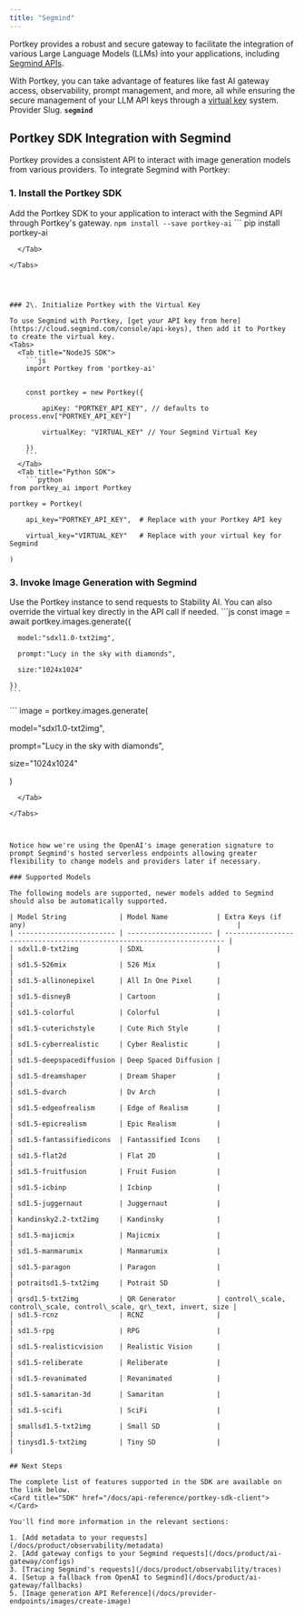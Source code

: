 ```yaml
---
title: "Segmind"
---
```


Portkey provides a robust and secure gateway to facilitate the integration of various Large Language Models (LLMs) into your applications, including [Segmind APIs](https://docs.segmind.com/).

With Portkey, you can take advantage of features like fast AI gateway access, observability, prompt management, and more, all while ensuring the secure management of your LLM API keys through a [virtual key](/docs/product/ai-gateway/virtual-keys) system.
<Note>
Provider Slug. **`segmind`**
</Note>
## Portkey SDK Integration with Segmind

Portkey provides a consistent API to interact with image generation models from various providers. To integrate Segmind with Portkey:

### 1\. Install the Portkey SDK

Add the Portkey SDK to your application to interact with the Segmind API through Portkey's gateway.
<Tabs>
  <Tab title="NodeJS SDK">
    ```
    npm install --save portkey-ai
    ```
  </Tab>
  <Tab title="Python SDK">
    ```
pip install portkey-ai
```
  </Tab>

</Tabs>




### 2\. Initialize Portkey with the Virtual Key

To use Segmind with Portkey, [get your API key from here](https://cloud.segmind.com/console/api-keys), then add it to Portkey to create the virtual key.
<Tabs>
  <Tab title="NodeJS SDK">
    ```js
    import Portkey from 'portkey-ai'


    const portkey = new Portkey({

        apiKey: "PORTKEY_API_KEY", // defaults to process.env["PORTKEY_API_KEY"]

        virtualKey: "VIRTUAL_KEY" // Your Segmind Virtual Key

    })
    ```
  </Tab>
  <Tab title="Python SDK">
    ```python
from portkey_ai import Portkey

portkey = Portkey(

    api_key="PORTKEY_API_KEY",  # Replace with your Portkey API key

    virtual_key="VIRTUAL_KEY"   # Replace with your virtual key for Segmind

)
```
  </Tab>

</Tabs>



### **3\. Invoke Image Generation with** Segmind

Use the Portkey instance to send requests to Stability AI. You can also override the virtual key directly in the API call if needed.
<Tabs>
  <Tab title="NodeJS SDK">
    ```js
    const image = await portkey.images.generate({

      model:"sdxl1.0-txt2img",

      prompt:"Lucy in the sky with diamonds",

      size:"1024x1024"

    })
    ```
  </Tab>
  <Tab title="Python SDK">
    ```
image = portkey.images.generate(

  model="sdxl1.0-txt2img",

  prompt="Lucy in the sky with diamonds",

  size="1024x1024"

)
```
  </Tab>

</Tabs>



Notice how we're using the OpenAI's image generation signature to prompt Segmind's hosted serverless endpoints allowing greater flexibility to change models and providers later if necessary.

### Supported Models

The following models are supported, newer models added to Segmind should also be automatically supported.

| Model String             | Model Name            | Extra Keys (if any)                                                    |
| ------------------------ | --------------------- | ---------------------------------------------------------------------- |
| sdxl1.0-txt2img          | SDXL                  |                                                                        |
| sd1.5-526mix             | 526 Mix               |                                                                        |
| sd1.5-allinonepixel      | All In One Pixel      |                                                                        |
| sd1.5-disneyB            | Cartoon               |                                                                        |
| sd1.5-colorful           | Colorful              |                                                                        |
| sd1.5-cuterichstyle      | Cute Rich Style       |                                                                        |
| sd1.5-cyberrealistic     | Cyber Realistic       |                                                                        |
| sd1.5-deepspacediffusion | Deep Spaced Diffusion |                                                                        |
| sd1.5-dreamshaper        | Dream Shaper          |                                                                        |
| sd1.5-dvarch             | Dv Arch               |                                                                        |
| sd1.5-edgeofrealism      | Edge of Realism       |                                                                        |
| sd1.5-epicrealism        | Epic Realism          |                                                                        |
| sd1.5-fantassifiedicons  | Fantassified Icons    |                                                                        |
| sd1.5-flat2d             | Flat 2D               |                                                                        |
| sd1.5-fruitfusion        | Fruit Fusion          |                                                                        |
| sd1.5-icbinp             | Icbinp                |                                                                        |
| sd1.5-juggernaut         | Juggernaut            |                                                                        |
| kandinsky2.2-txt2img     | Kandinsky             |                                                                        |
| sd1.5-majicmix           | Majicmix              |                                                                        |
| sd1.5-manmarumix         | Manmarumix            |                                                                        |
| sd1.5-paragon            | Paragon               |                                                                        |
| potraitsd1.5-txt2img     | Potrait SD            |                                                                        |
| qrsd1.5-txt2img          | QR Generator          | control\_scale, control\_scale, control\_scale, qr\_text, invert, size |
| sd1.5-rcnz               | RCNZ                  |                                                                        |
| sd1.5-rpg                | RPG                   |                                                                        |
| sd1.5-realisticvision    | Realistic Vision      |                                                                        |
| sd1.5-reliberate         | Reliberate            |                                                                        |
| sd1.5-revanimated        | Revanimated           |                                                                        |
| sd1.5-samaritan-3d       | Samaritan             |                                                                        |
| sd1.5-scifi              | SciFi                 |                                                                        |
| smallsd1.5-txt2img       | Small SD              |                                                                        |
| tinysd1.5-txt2img        | Tiny SD               |                                                                        |

## Next Steps

The complete list of features supported in the SDK are available on the link below.
<Card title="SDK" href="/docs/api-reference/portkey-sdk-client">
</Card>

You'll find more information in the relevant sections:

1. [Add metadata to your requests](/docs/product/observability/metadata)
2. [Add gateway configs to your Segmind requests](/docs/product/ai-gateway/configs)
3. [Tracing Segmind's requests](/docs/product/observability/traces)
4. [Setup a fallback from OpenAI to Segmind](/docs/product/ai-gateway/fallbacks)
5. [Image generation API Reference](/docs/provider-endpoints/images/create-image)

